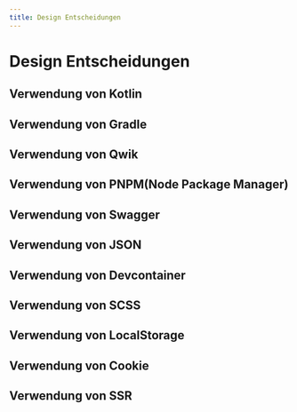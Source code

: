```yaml
---
title: Design Entscheidungen
---
```


# Design Entscheidungen

## Verwendung von Kotlin

## Verwendung von Gradle

## Verwendung von Qwik

## Verwendung von PNPM(Node Package Manager)

## Verwendung von Swagger

## Verwendung von JSON

## Verwendung von Devcontainer

## Verwendung von SCSS

## Verwendung von LocalStorage

## Verwendung von Cookie

## Verwendung von SSR
